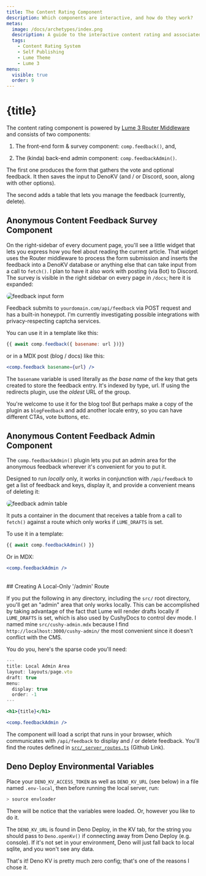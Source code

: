 ```yaml
---
title: The Content Rating Component
description: Which components are interactive, and how do they work?
metas:
  image: /docs/archetypes/index.png
  description: A guide to the interactive content rating and associated admin plugin included with Cushy Text.
  tags:
    - Content Rating System
    - Self Publishing
    - Lume Theme
    - Lume 3 
menu:
  visible: true
  order: 9
---
```


# {title}

The content rating component is powered by [Lume 3 Router Middleware](/docs/middleware/) 
and consists of two components:

 1. The front-end form & survey component: `comp.feedback()`, and, 
 
 2. The (kinda) back-end admin component: `comp.feedbackAdmin()`. 

The first one produces the form that gathers the vote and optional 
feedback. It then saves the input to DenoKV (and / or Discord, soon,
along with other options).

The second adds a table that lets you manage the feedback (currently, 
delete).

## Anonymous Content Feedback Survey Component

On the right-sidebar of every document page, you'll see a little widget
that lets you express how you feel about reading the current article. That 
widget uses the Router middleware to process the form submission and inserts 
the feedback into a DenoKV database or anything else that can take input from 
a call to `fetch()`. I plan to have it also work with posting (via Bot) to 
Discord. The survey is visible in the right sidebar on every page in `/docs`;
here it is expanded:

<img 
  src="/uploads/content/feedback-input.png" 
  alt="feedback input form" 
  title="Expanded view of the feedback form" 
  style="border-radius: 1em"
  />

Feedback submits to `yourdomain.com/api/feedback` via POST request and has a 
built-in honeypot. I'm currently investigating possible integrations
with privacy-respecting captcha services.

You can use it in a template like this:

```js
{{ await comp.feedback({ basename: url })}}
```
or in a MDX post (blog / docs) like this:

```jsx
<comp.feedback basename={url} />
```

The `basename` variable is used literally as _the base name_ of the key
that gets created to store the feedback entry. It's indexed by type, 
url. If using the redirects plugin, use the _oldest_ URL of the
group.

You're welcome to use it for the blog too! But perhaps make a copy of 
the plugin as `blogFeedback` and add another locale entry, so you can
have different CTAs, vote buttons, etc. 

## Anonymous Content Feedback Admin Component

The `comp.feedbackAdmin()` plugin lets you put an admin area for the 
anonymous feedback wherever it's convenient for you to put it. 

Designed to run _locally_ only, it works in conjunction with `/api/feedback` 
to get a list of feedback and keys, display it, and provide a convenient means
of deleting it:

<img 
  src="/uploads/content/feedback-admin.png" 
  alt="feedback admin table" 
  title="Bare bones, but sufficient."
  style="border-radius: 1em;" 
  />

It puts a container in the document that receives a table from a 
call to `fetch()` against a route which only works if `LUME_DRAFTS`
is set.

To use it in a template:

```js
{{ await comp.feedbackAdmin() }}
```

Or in MDX:

```jsx
<comp.feedbackAdmin />
```

<br />
## Creating A Local-Only '/admin' Route

If you put the following in any directory, including the `src/` root directory,
you'll get an "admin" area that only works locally. This can be accomplished by
taking advantage of the fact that Lume will render drafts locally if `LUME_DRAFTS`
is set, which is also used by CushyDocs to control dev mode. I named mine `src/cushy-admin.mdx`
because I find `http://localhost:3000/cushy-admin/` the most convenient since it doesn't
conflict with the CMS. 

You do you, here's the sparse code you'll need:

```jsx
---
title: Local Admin Area
layout: layouts/page.vto
draft: true
menu:
  display: true
  order: -1
---

<h1>{title}</h1>

<comp.feedbackAdmin />
```

The component will load a script that runs in your browser, which communicates with 
`/api/feedback` to display and / or delete feedback. You'll find the routes defined
in [`src/_server_routes.ts`](https://github.com/timthepost/cushytext/blob/main/src/_server_routes.ts)
(Github Link).

## Deno Deploy Environmental Variables

Place your `DENO_KV_ACCESS_TOKEN` as well as `DENO_KV_URL` (see below) in a file named 
`.env-local`, then before running the local server, run:

```bash
> source envloader
```

There will be notice that the variables were loaded. Or, however you like to do it.

The `DENO_KV_URL` is found in Deno Deploy, in the KV tab, for the string you should
pass to `Deno.openKv()` if connecting away from Deno Deploy (e.g. console). If it's 
not set in your environment, Deno will just fall back to local sqlite, and you won't
see any data. 

That's it! Deno KV is pretty much zero config; that's one of the reasons I chose it.
